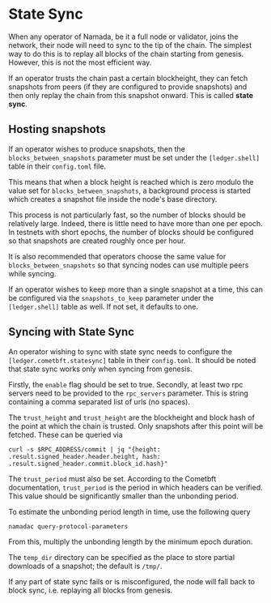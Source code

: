 
# State Sync

When any operator of Namada, be it a full node or validator, joins the network,
their node will need to sync to the tip of the chain. The simplest way to do
this is to replay all blocks of the chain starting from genesis. However,
this is not the most efficient way.

 If an operator trusts the chain past a certain blockheight, they can fetch
 snapshots from peers (if they are configured to provide snapshots) and then
 only replay the chain from this snapshot onward. This is called __state sync__.

 ## Hosting snapshots

 If an operator wishes to produce snapshots, then the `blocks_between_snapshots`
 parameter must be set under the `[ledger.shell]` table in their `config.toml` file.

 This means that when a block height is reached which is zero modulo the value
 set for `blocks_between_snapshots`, a background process is started which creates
 a snapshot file inside the node's base directory.

  This process is not particularly fast, so the number of blocks should be
  relatively large. Indeed, there is little need to have more than one per epoch.
 In testnets with short epochs, the number of blocks should be configured so that
 snapshots are created roughly once per hour.

 It is also recommended that operators choose the same value for `blocks_between_snapshots`
 so that syncing nodes can use multiple peers while syncing.

If an operator wishes to keep more than a single snapshot at a time, this can
be configured via the `snapshots_to_keep` parameter under the `[ledger.shell]`
table as well. If not set, it defaults to one.

## Syncing with State Sync

An operator wishing to sync with state sync needs to configure the `[ledger.cometbft.statesync]`
table in their `config.toml`. It should be noted that state sync works only when
syncing from genesis.

Firstly, the `enable` flag should be set to true. Secondly, at least two rpc servers
need to be provided to the `rpc_servers` parameter. This is string containing a comma
separated list of urls (no spaces).

The `trust_height` and `trust_height` are the blockheight and block hash of the point
at which the chain is trusted. Only snapshots after this point will be fetched. These can
 be queried via
 ```shell copy
curl -s $RPC_ADDRESS/commit | jq "{height: .result.signed_header.header.height, hash: .result.signed_header.commit.block_id.hash}"
 ```
 The `trust_period`
must also be set.
<Callout>
According to the Cometbft documentation, `trust_period` is the period in which headers can be verified.
<Callout type="warning">
This value should be significantly smaller than the unbonding period.
</Callout>
</Callout>

To estimate the unbonding period length in time, use the following query
```shell copy
namadac query-protocol-parameters
```
From this, multiply the unbonding length by the minimum epoch duration.

The `temp_dir` directory can be specified as the place to store partial downloads of a snapshot;
the default is `/tmp/`.

If any part of state sync fails or is misconfigured, the node will fall back to block sync, i.e. replaying
all blocks from genesis.
